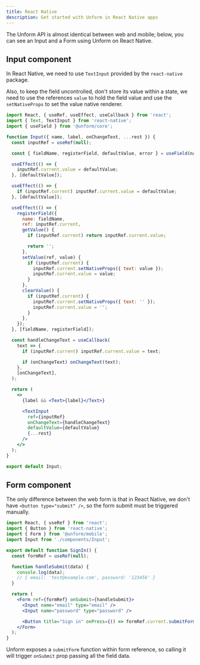 ```yaml
---
title: React Native
description: Get started with Unform in React Native apps
---
```


The Unform API is almost identical between web and mobile; below, you can see an 
Input and a Form using Unform on React Native.

## Input component

In React Native, we need to use `TextInput` provided by the `react-native` package.

Also, to keep the field uncontrolled, don't store its value within a state, we 
need to use the references `value` to hold the field value and use the 
`setNativeProps` to set the value native renderer.

```jsx title=Input.js lineNumbers=true
import React, { useRef, useEffect, useCallback } from 'react';
import { Text, TextInput } from 'react-native';
import { useField } from '@unform/core';

function Input({ name, label, onChangeText, ...rest }) {
  const inputRef = useRef(null);

  const { fieldName, registerField, defaultValue, error } = useField(name);

  useEffect(() => {
    inputRef.current.value = defaultValue;
  }, [defaultValue]);

  useEffect(() => {
    if (inputRef.current) inputRef.current.value = defaultValue;
  }, [defaultValue]);

  useEffect(() => {
    registerField({
      name: fieldName,
      ref: inputRef.current,
      getValue() {
        if (inputRef.current) return inputRef.current.value;

        return '';
      },
      setValue(ref, value) {
        if (inputRef.current) {
          inputRef.current.setNativeProps({ text: value });
          inputRef.current.value = value;
        }
      },
      clearValue() {
        if (inputRef.current) {
          inputRef.current.setNativeProps({ text: '' });
          inputRef.current.value = '';
        }
      },
    });
  }, [fieldName, registerField]);

  const handleChangeText = useCallback(
    text => {
      if (inputRef.current) inputRef.current.value = text;

      if (onChangeText) onChangeText(text);
    },
    [onChangeText],
  );

  return (
    <>
      {label && <Text>{label}</Text>}

      <TextInput
        ref={inputRef}
        onChangeText={handleChangeText}
        defaultValue={defaultValue}
        {...rest}
      />
    </>
  );
}

export default Input;
```

## Form component

The only difference between the web form is that in React Native, we don't have 
`<button type="submit" />`, so the form submit must be triggered manually.

```jsx title=SignIn.js lineNumbers=true
import React, { useRef } from 'react';
import { Button } from 'react-native';
import { Form } from '@unform/mobile';
import Input from './components/Input';

export default function SignIn() {
  const formRef = useRef(null);

  function handleSubmit(data) {
    console.log(data);
    // { email: 'test@example.com', password: '123456' }
  }

  return (
    <Form ref={formRef} onSubmit={handleSubmit}>
      <Input name="email" type="email" />
      <Input name="password" type="password" />

      <Button title="Sign in" onPress={() => formRef.current.submitForm()} />
    </Form>
  );
}
```

Unform exposes a `submitForm` function within form reference, so calling it will 
trigger `onSubmit` prop passing all the field data.
